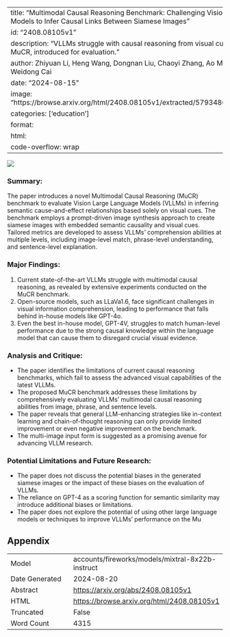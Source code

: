 
---
title: "Multimodal Causal Reasoning Benchmark: Challenging Vision Large Language Models to Infer Causal Links Between Siamese Images"
id: "2408.08105v1"
description: "VLLMs struggle with causal reasoning from visual cues; new benchmark, MuCR, introduced for evaluation."
author: Zhiyuan Li, Heng Wang, Dongnan Liu, Chaoyi Zhang, Ao Ma, Jieting Long, Weidong Cai
date: "2024-08-15"
image: "https://browse.arxiv.org/html/2408.08105v1/extracted/5793486/images/picture1.png"
categories: ['education']
format:
  html:
    code-overflow: wrap
---

![](https://browse.arxiv.org/html/2408.08105v1/extracted/5793486/images/picture1.png)

### Summary:

The paper introduces a novel Multimodal Causal Reasoning (MuCR) benchmark to evaluate Vision Large Language Models (VLLMs) in inferring semantic cause-and-effect relationships based solely on visual cues. The benchmark employs a prompt-driven image synthesis approach to create siamese images with embedded semantic causality and visual cues. Tailored metrics are developed to assess VLLMs' comprehension abilities at multiple levels, including image-level match, phrase-level understanding, and sentence-level explanation.

### Major Findings:

1. Current state-of-the-art VLLMs struggle with multimodal causal reasoning, as revealed by extensive experiments conducted on the MuCR benchmark.
2. Open-source models, such as LLaVa1.6, face significant challenges in visual information comprehension, leading to performance that falls behind in-house models like GPT-4o.
3. Even the best in-house model, GPT-4V, struggles to match human-level performance due to the strong causal knowledge within the language model that can cause them to disregard crucial visual evidence.

### Analysis and Critique:

* The paper identifies the limitations of current causal reasoning benchmarks, which fail to assess the advanced visual capabilities of the latest VLLMs.
* The proposed MuCR benchmark addresses these limitations by comprehensively evaluating VLLMs' multimodal causal reasoning abilities from image, phrase, and sentence levels.
* The paper reveals that general LLM-enhancing strategies like in-context learning and chain-of-thought reasoning can only provide limited improvement or even negative improvement on the benchmark.
* The multi-image input form is suggested as a promising avenue for advancing VLLM research.

### Potential Limitations and Future Research:

* The paper does not discuss the potential biases in the generated siamese images or the impact of these biases on the evaluation of VLLMs.
* The reliance on GPT-4 as a scoring function for semantic similarity may introduce additional biases or limitations.
* The paper does not explore the potential of using other large language models or techniques to improve VLLMs' performance on the Mu

## Appendix

|          |          |
|----------|----------|
| Model     | accounts/fireworks/models/mixtral-8x22b-instruct       |
| Date Generated     | 2024-08-20       |
| Abstract | [https://arxiv.org/abs/2408.08105v1](https://arxiv.org/abs/2408.08105v1)        |
| HTML     | [https://browse.arxiv.org/html/2408.08105v1](https://browse.arxiv.org/html/2408.08105v1)       |
| Truncated       | False       |
| Word Count       | 4315       |